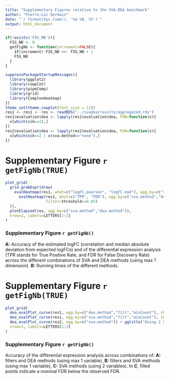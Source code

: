```yaml
---
title: "Supplementary Figures relative to the SVA-DEA benchmark"
author: "Pierre-Luc Germain"
date: "`r format(Sys.time(), '%d %B, %Y')`"
output: html_document
---
```


```r
if(!exists('FIG_NB')){
  FIG_NB <- 0
  getFigNb <- function(increment=FALSE){
    if(increment) FIG_NB <<- FIG_NB + 1
    FIG_NB
  }
}

suppressPackageStartupMessages({
  library(ggplot2)
  library(cowplot)
  library(pipeComp)
  library(grid)
  library(ComplexHeatmap)
})
theme_set(theme_cowplot(font_size = 12))
res2 <- res1 <- res <- readRDS("../svadea/results/aggregated.rds")
res1$evaluation$dea <- lapply(res1$evaluation$dea, FUN=function(x){
  x[which(x$k==1),]
})
res2$evaluation$dea <- lapply(res2$evaluation$dea, FUN=function(x){
  x[which(x$k==2 | x$sva.method=="none"),]
})
```


# Supplementary Figure `r getFigNb(TRUE)`

```r
plot_grid(
  grid.grabExpr(draw(
    evalHeatmap(res1, what=c("logFC.pearson", "logFC.mad"), agg.by=c("sva.method","dea.method"), row_split="sva.method", font_factor=.9) +
      evalHeatmap(res1, what=c("TPR", "FDR"), agg.by=c("sva.method","dea.method"), row_split="sva.method", font_factor=.9,
                  filter=threshold==0.05)
  )),
  plotElapsed(res, agg.by=c("sva.method","dea.method")),
  nrow=2, labels=LETTERS[1:2]
)
```

### Supplementary Figure `r getFigNb()`
**A:** Accuracy of the estimated logFC (correlation and median absolute deviation from expected logFCs) and of the differential expression analysis (TPR stands for True Positive Rate, and FDR for False Discovery Rate) across the different combinations of SVA and DEA methods (using max 1 dimension). **B:** Running times of the different methods.

\newpage

# Supplementary Figure `r getFigNb(TRUE)`


```r
plot_grid(
  dea_evalPlot_curve(res1, agg.by=c("dea.method","filt","minCount"), shapeBy = "dea.method", colourBy = c("filter")) + ggtitle("Using 1 SV"),
  dea_evalPlot_curve(res1, agg.by=c("sva.method","filt","minCount"), shapeBy = "sva.method", colourBy = c("filter")) + ggtitle("Using 1 SV"),
  dea_evalPlot_curve(res2, agg.by=c("sva.method")) + ggtitle("Using 2 SVs"),
  nrow=3, labels=LETTERS[1:3]
)
```

### Supplementary Figure `r getFigNb()`
Accuracy of the differential expression analysis across combinations of: **A:** filters and DEA methods (using max 1 variable), **B:** filters and SVA methods (using max 1 variable), **C:** SVA methods (using 2 variables). In **C**, filled points indicate a nominal FDR below the observed FDR.

\newpage

